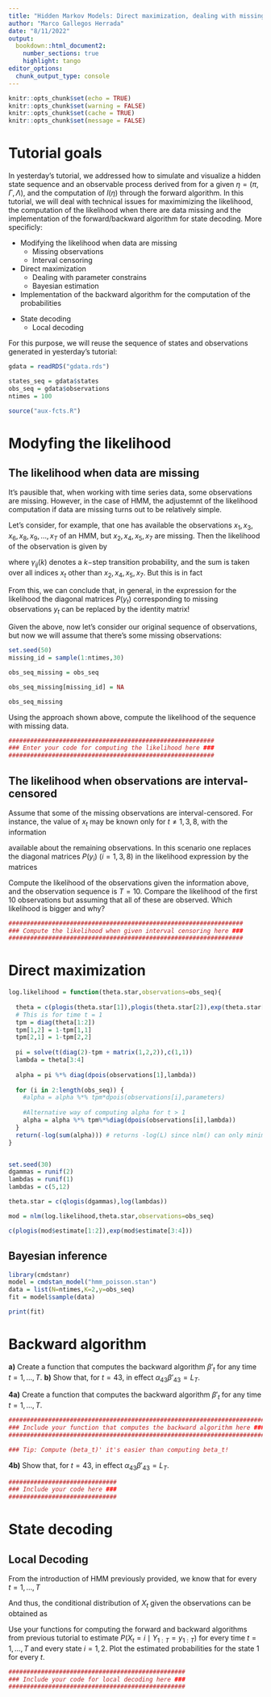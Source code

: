 ```yaml
---
title: "Hidden Markov Models: Direct maximization, dealing with missing data in the likelihood and state decoding"
author: "Marco Gallegos Herrada"
date: "8/11/2022"
output: 
  bookdown::html_document2:
    number_sections: true
    highlight: tango
editor_options:
  chunk_output_type: console
---
```


<!-- To be able to have continuous line numbers -->
```{=html}
<style>
body
  { counter-reset: source-line 0; }
pre.numberSource code
  { counter-reset: none; }
</style>
```

```r
knitr::opts_chunk$set(echo = TRUE)
knitr::opts_chunk$set(warning = FALSE)
knitr::opts_chunk$set(cache = TRUE)
knitr::opts_chunk$set(message = FALSE)
```


# Tutorial goals

In yesterday's tutorial, we addressed how to simulate and visualize a hidden state sequence and an observable process derived from for a given $\eta = (\pi,\Gamma,\Lambda)$, and the computation of $l(\eta)$ through the forward algorithm. In this tutorial, we will deal with technical issues for maximimizing the likelihood, the computation of the likelihood when there are data missing and the implementation of the forward/backward algorithm for state decoding. More specificly:
  
  
  - Modifying the likelihood when data are missing
    - Missing observations
    - Interval censoring
  - Direct maximization
    - Dealing with parameter constrains
    - Bayesian estimation
  - Implementation of the backward algorithm for the computation of the probabilities
  
  \begin{align*}
    \beta_{j,t} &= P(Y_{1:t}=y_{1:t} \mid X_t = j) 
  \end{align*}
  
  - State decoding
    - Local decoding

For this purpose, we will reuse the sequence of states and observations generated in yesterday's tutorial:

```r

gdata = readRDS("gdata.rds")

states_seq = gdata$states
obs_seq = gdata$observations
ntimes = 100

source("aux-fcts.R")

```

# Modyfing the likelihood

## The likelihood when data are missing

It's pausible that, when working with time series data, some observations are missing. However, in the case of HMM, the adjustemnt of the likelihood computation if data are missing turns out to be relatively simple.

Let's consider, for example, that one has available the observations $x_1, x_3,x_6,x_8,x_{9},\ldots, x_{T}$ of an HMM, but $x_2,x_4,x_5,x_7$ are missing. Then the likelihood of the observation is given by

\begin{align*}
  P(Y_1=y_1 &, Y_3=y_3,Y_6=y_6,Y_8=y_8,Y_{9}=y_{9},\ldots, Y_T=y_{T})\\ 
  = &\sum \delta_{x_1}\gamma_{x_1,x_3}(2)\gamma_{x_3,x_6}(3)\gamma_{x_6,x_8}(2)\gamma_{x_8,x_9}\cdots,\gamma_{x_{T-1},x_T}\\
  &\times p_{x_1}(y_1)p_{x_3}(y_3)p_{x_6}(y_6)p_{x_8}(y_8)\cdots p_{x_T}(y_T)
\end{align*}

where $\gamma_{ij}(k)$ denotes a $k-$step transition probability, and the sum is taken over all indices $x_t$ other than $x_2,x_4,x_5,x_7$. But this is in fact 

\begin{align*}
  &= \pi P(y_1)\Gamma^2 P(y_3) \Gamma^{3} P(y_6) \Gamma^{2} P(y_8) \Gamma P(y_9) \cdots \Gamma P(y_T)1'.
\end{align*}

From this, we can conclude that, in general, in the expression for the likelihood the diagonal matrices $P(y_t)$ corresponding to missing observations $y_t$ can be replaced by the identity matrix!

Given the above, now let's consider our original sequence of observations, but now we will assume that there's some missing observations:

```r


set.seed(50)
missing_id = sample(1:ntimes,30)

obs_seq_missing = obs_seq

obs_seq_missing[missing_id] = NA

obs_seq_missing

```

Using the approach shown above, compute the likelihood of the sequence with missing data. 

```r

#########################################################
### Enter your code for computing the likelihood here ###
#########################################################

```

## The likelihood when observations are interval-censored

Assume that some of the missing observations are interval-censored. For instance, the value of $x_t$ may be known only for $t \neq 1,3,8$, with the information 

\begin{align*}
  y_1 \leq 5,\\
  2 \leq y_3 \leq 3\\
  y_8 > 10,
\end{align*}
  available about the remaining observations. In this scenario one replaces the diagonal matrices $P(y_i)$ $(i = 1,3,8)$ in the likelihood expression by the matrices
  
\begin{align*}
  \text{diag} (P(Y_1 \leq 5 \mid X_1 = 1), P(Y_1 \leq 5 \mid X_1 = 2)),\\
  \text{diag} (P(2 \leq Y_2 \leq 3 \mid X_1 = 1), P(2 \leq Y_2 \leq 3 \leq 5 \mid X_1 = 2)),\\
  \text{diag} (P(Y_8 > 10 \mid X_1 = 1), P(Y_8 > 10 \mid X_1 = 2)).
\end{align*}

Compute the likelihood of the observations given the information above, and the observation sequence is $T=10$. Compare the likelihood of the first 10 observations but assuming that all of these are observed. Which likelihood is bigger and why?

```r

#################################################################
### Compute the likelihood when given interval censoring here ###
#################################################################


```


# Direct maximization

```r


log.likelihood = function(theta.star,observations=obs_seq){
  
  theta = c(plogis(theta.star[1]),plogis(theta.star[2]),exp(theta.star[3]),exp(theta.star[4]))
  # This is for time t = 1
  tpm = diag(theta[1:2])
  tpm[1,2] = 1-tpm[1,1]
  tpm[2,1] = 1-tpm[2,2]
  
  pi = solve(t(diag(2)-tpm + matrix(1,2,2)),c(1,1))
  lambda = theta[3:4]
  
  alpha = pi %*% diag(dpois(observations[1],lambda))
  
  for (i in 2:length(obs_seq)) {
    #alpha = alpha %*% tpm*dpois(observations[i],parameters)
    
    #Alternative way of computing alpha for t > 1
    alpha = alpha %*% tpm%*%diag(dpois(observations[i],lambda))
  }
  return(-log(sum(alpha))) # returns -log(L) since nlm() can only minimize!
}


set.seed(30)
dgammas = runif(2)
lambdas = runif(1)
lambdas = c(5,12)

theta.star = c(qlogis(dgammas),log(lambdas))

```


```r

mod = nlm(log.likelihood,theta.star,observations=obs_seq)

c(plogis(mod$estimate[1:2]),exp(mod$estimate[3:4]))

```

## Bayesian inference



```r

library(cmdstanr)
model = cmdstan_model("hmm_poisson.stan")
data = list(N=ntimes,K=2,y=obs_seq)
fit = model$sample(data)

```

```r

print(fit)

```


# Backward algorithm

**a)** Create a function that computes the backward algorithm $\beta'_t$ for any time $t = 1,...,T$.
**b)** Show that, for $t=43$, in effect $\alpha_{43}\beta'_{43} = L_T$.

**4a)** Create a function that computes the backward algorithm $\beta'_t$ for any time $t = 1,...,T$.

```r

#######################################################################
### Include your function that computes the backward algorithm here ###
#######################################################################

### Tip: Compute (beta_t)' it's easier than computing beta_t!

``` 

**4b)** Show that, for $t=43$, in effect $\alpha_{43}\beta'_{43} = L_T$.

```r

##############################
### Include your code here ###
##############################

```


# State decoding

## Local Decoding

From the introduction of HMM previously provided, we know that for every $t=1,\ldots , T$

\begin{align*}
  \alpha_{i,t}\beta_{i,t} = P(Y_{1:T}=y_{1:T} , X_t = i).
\end{align*}

And thus, the conditional distribution of $X_t$ given the observations can be obtained as

\begin{align*}
  P(X_t = i \mid Y_{1:T} = y_{1:T}) &= \dfrac{P(X_t = i, Y_{1:T} = y_{1:T})}{P(Y_{1:T} = y_{1:T})}\\
  &= \dfrac{\alpha_t(i)\beta_t(i)}{\mathcal{L}}.
\end{align*}

Use your functions for computing the forward and backward algorithms from previous tutorial to estimate $P(X_t = i \mid Y_{1:T} = y_{1:T})$ for every time $t=1,\ldots, T$ and every state $i=1,2$. Plot the estimated probabilities for the state 1 for every $t$.

```r

#################################################
### Include your code for local decoding here ###
#################################################

```

